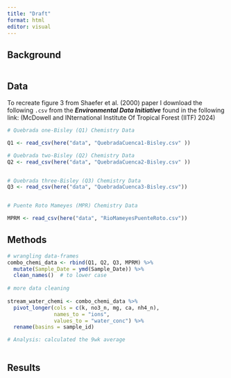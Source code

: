 ```yaml
---
title: "Draft"
format: html
editor: visual
---
```


## Background
```r

```

## Data
To recreate figure 3 from Shaefer et al. (2000) paper I download the following `.csv` from the ***Environmental Data Initiative*** found in the following link: (McDowell and INternational Institute Of Tropical Forest (IITF) 2024)
```r
# Quebrada one-Bisley (Q1) Chemistry Data

Q1 <- read_csv(here("data", "QuebradaCuenca1-Bisley.csv" ))

# Quebrada two-Bisley (Q2) Chemistry Data  
Q2 <- read_csv(here("data", "QuebradaCuenca2-Bisley.csv" ))


# Quebrada three-Bisley (Q3) Chemistry Data  
Q3 <- read_csv(here("data", "QuebradaCuenca3-Bisley.csv"))


# Puente Roto Mameyes (MPR) Chemistry Data

MPRM <- read_csv(here("data", "RioMameyesPuenteRoto.csv"))
```

## Methods
```r
# wrangling data-frames
combo_chemi_data <- rbind(Q1, Q2, Q3, MPRM) %>% 
  mutate(Sample_Date = ymd(Sample_Date)) %>% 
  clean_names()  # to lower case
  
# more data cleaning
  
stream_water_chemi <- combo_chemi_data %>% 
  pivot_longer(cols = c(k, no3_n, mg, ca, nh4_n), 
               names_to = "ions",
               values_to = "water_conc") %>% 
  rename(basins = sample_id) 

# Analysis: calculated the 9wk average



```

## Results
```r

```

